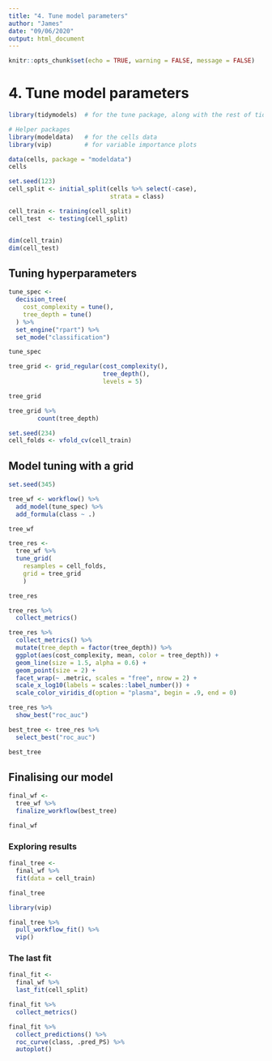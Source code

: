 ```yaml
---
title: "4. Tune model parameters"
author: "James"
date: "09/06/2020"
output: html_document
---
```


```r
knitr::opts_chunk$set(echo = TRUE, warning = FALSE, message = FALSE)
```

# 4. Tune model parameters

```r
library(tidymodels)  # for the tune package, along with the rest of tidymodels

# Helper packages
library(modeldata)   # for the cells data
library(vip)         # for variable importance plots

```


```r
data(cells, package = "modeldata")
cells
```

```r
set.seed(123)
cell_split <- initial_split(cells %>% select(-case), 
                            strata = class)

cell_train <- training(cell_split)
cell_test  <- testing(cell_split)


dim(cell_train)
dim(cell_test)
```

## Tuning hyperparameters

```r
tune_spec <- 
  decision_tree(
    cost_complexity = tune(),
    tree_depth = tune()
  ) %>% 
  set_engine("rpart") %>% 
  set_mode("classification")

tune_spec
```

```r
tree_grid <- grid_regular(cost_complexity(),
                          tree_depth(),
                          levels = 5)

tree_grid
```


```r
tree_grid %>% 
        count(tree_depth)
```

```r
set.seed(234)
cell_folds <- vfold_cv(cell_train)
```


## Model tuning with a grid

```r
set.seed(345)

tree_wf <- workflow() %>%
  add_model(tune_spec) %>%
  add_formula(class ~ .)

tree_wf
```
```r
tree_res <- 
  tree_wf %>% 
  tune_grid(
    resamples = cell_folds,
    grid = tree_grid
    )

tree_res
```

```r
tree_res %>% 
  collect_metrics()
```

```r
tree_res %>%
  collect_metrics() %>%
  mutate(tree_depth = factor(tree_depth)) %>%
  ggplot(aes(cost_complexity, mean, color = tree_depth)) +
  geom_line(size = 1.5, alpha = 0.6) +
  geom_point(size = 2) +
  facet_wrap(~ .metric, scales = "free", nrow = 2) +
  scale_x_log10(labels = scales::label_number()) +
  scale_color_viridis_d(option = "plasma", begin = .9, end = 0)
```

```r
tree_res %>%
  show_best("roc_auc")
```

```r
best_tree <- tree_res %>%
  select_best("roc_auc")

best_tree
```

## Finalising our model

```r
final_wf <- 
  tree_wf %>% 
  finalize_workflow(best_tree)

final_wf
```

### Exploring results

```r
final_tree <- 
  final_wf %>%
  fit(data = cell_train) 

final_tree
```

```r
library(vip)

final_tree %>% 
  pull_workflow_fit() %>% 
  vip()
```

### The last fit

```r
final_fit <- 
  final_wf %>%
  last_fit(cell_split) 

final_fit %>%
  collect_metrics()
```

```r
final_fit %>%
  collect_predictions() %>% 
  roc_curve(class, .pred_PS) %>% 
  autoplot()
```

